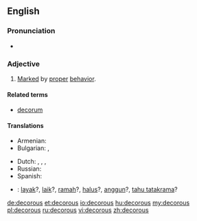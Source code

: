 ==English==

===Pronunciation===
* {{a|UK}} {{IPA|/ˈdɛkəɹəs/}}

===Adjective===
{{en-adj}}

# [[mark|Marked]] by [[proper]] [[behavior]]. {{rfex}}

====Related terms====
* [[decorum]]

====Translations====
{{trans-top|behaving properly}}
* Armenian: {{t-|hy|պատշաճ|tr=patšač̣}}
* Bulgarian: {{t+|bg|пристоен}},  {{t+|bg|благоприличен}}
{{trans-mid}}
* Dutch: {{t+|nl|keurig}}, {{t+|nl|goed}}, {{t+|nl|net}},  {{t-|nl|welvoeglijk}}
* Russian: {{t|ru|благопристойный|m|tr=blagopristójnyj|sc=Cyrl}}
* Spanish: {{t-|es|decoro|m}}
{{trans-bottom}}

{{checktrans-top}}
* {{ttbc|id}}: [[layak]]?, [[laik]]?, [[ramah]]?, [[halus]]?, [[anggun]]?, [[tahu tatakrama]]?
{{trans-mid}}
{{trans-bottom}}

[[de:decorous]]
[[et:decorous]]
[[io:decorous]]
[[hu:decorous]]
[[my:decorous]]
[[pl:decorous]]
[[ru:decorous]]
[[vi:decorous]]
[[zh:decorous]]